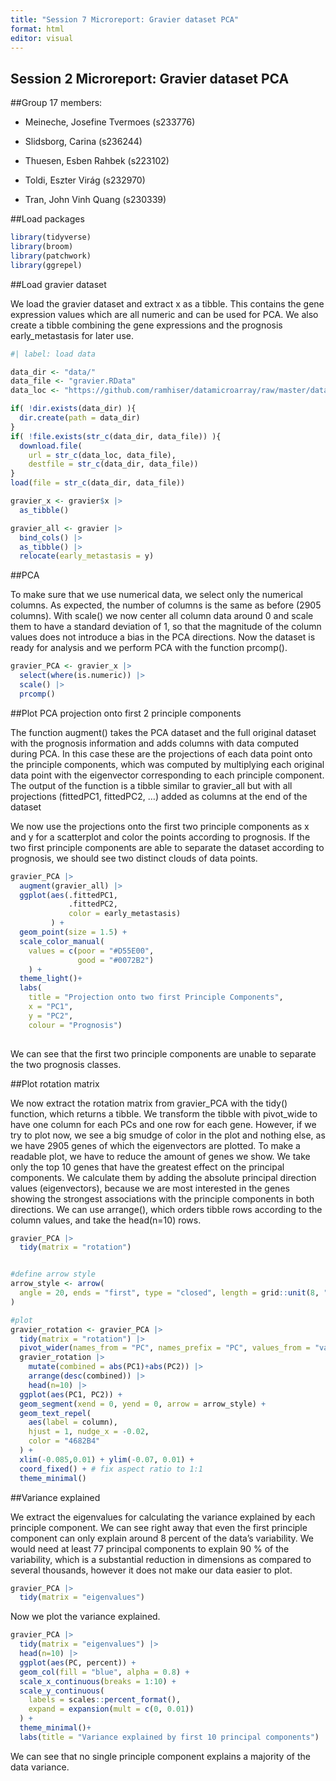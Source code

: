 ```yaml
---
title: "Session 7 Microreport: Gravier dataset PCA"
format: html
editor: visual
---
```


## Session 2 Microreport: Gravier dataset PCA

##Group 17 members:

-   Meineche, Josefine Tvermoes (s233776)

-   Slidsborg, Carina (s236244)

-   Thuesen, Esben Rahbek (s223102)

-   Toldi, Eszter Virág (s232970)

-   Tran, John Vinh Quang (s230339)

##Load packages

```r
library(tidyverse)
library(broom)
library(patchwork)
library(ggrepel)
```

##Load gravier dataset

We load the gravier dataset and extract x as a tibble. This contains the gene expression values which are all numeric and can be used for PCA. We also create a tibble combining the gene expressions and the prognosis early_metastasis for later use.

```r
#| label: load data

data_dir <- "data/"
data_file <- "gravier.RData"
data_loc <- "https://github.com/ramhiser/datamicroarray/raw/master/data/"

if( !dir.exists(data_dir) ){
  dir.create(path = data_dir)
}
if( !file.exists(str_c(data_dir, data_file)) ){
  download.file(
    url = str_c(data_loc, data_file),
    destfile = str_c(data_dir, data_file))
}
load(file = str_c(data_dir, data_file))

gravier_x <- gravier$x |>
  as_tibble()

gravier_all <- gravier |> 
  bind_cols() |>
  as_tibble() |> 
  relocate(early_metastasis = y)
```

##PCA

To make sure that we use numerical data, we select only the numerical columns. As expected, the number of columns is the same as before (2905 columns). With scale() we now center all column data around 0 and scale them to have a standard deviation of 1, so that the magnitude of the column values does not introduce a bias in the PCA directions. Now the dataset is ready for analysis and we perform PCA with the function prcomp().

```r

gravier_PCA <- gravier_x |> 
  select(where(is.numeric)) |>
  scale() |> 
  prcomp()

```

##Plot PCA projection onto first 2 principle components

The function augment() takes the PCA dataset and the full original dataset with the prognosis information and adds columns with data computed during PCA. In this case these are the projections of each data point onto the principle components, which was computed by multiplying each original data point with the eigenvector corresponding to each principle component. The output of the function is a tibble similar to gravier_all but with all projections (fittedPC1, fittedPC2, ...) added as columns at the end of the dataset

We now use the projections onto the first two principle components as x and y for a scatterplot and color the points according to prognosis. If the two first principle components are able to separate the dataset according to prognosis, we should see two distinct clouds of data points.

```r

gravier_PCA |> 
  augment(gravier_all) |> 
  ggplot(aes(.fittedPC1, 
             .fittedPC2, 
             color = early_metastasis)
         ) + 
  geom_point(size = 1.5) +
  scale_color_manual(
    values = c(poor = "#D55E00", 
               good = "#0072B2")
    ) +
  theme_light()+
  labs(
    title = "Projection onto two first Principle Components",
    x = "PC1",
    y = "PC2",
    colour = "Prognosis")
  
```

We can see that the first two principle components are unable to separate the two prognosis classes.

##Plot rotation matrix

We now extract the rotation matrix from gravier_PCA with the tidy() function, which returns a tibble. We transform the tibble with pivot_wide to have one column for each PCs and one row for each gene. However, if we try to plot now, we see a big smudge of color in the plot and nothing else, as we have 2905 genes of which the eigenvectors are plotted. To make a readable plot, we have to reduce the amount of genes we show. We take only the top 10 genes that have the greatest effect on the principal components. We calculate them by adding the absolute principal direction values (eigenvectors), because we are most interested in the genes showing the strongest associations with the principle components in both directions. We can use arrange(), which orders tibble rows according to the column values, and take the head(n=10) rows.

```r
gravier_PCA |> 
  tidy(matrix = "rotation")


#define arrow style
arrow_style <- arrow(
  angle = 20, ends = "first", type = "closed", length = grid::unit(8, "pt")
)

#plot
gravier_rotation <- gravier_PCA |> 
  tidy(matrix = "rotation") |> 
  pivot_wider(names_from = "PC", names_prefix = "PC", values_from = "value") 
  gravier_rotation |> 
    mutate(combined = abs(PC1)+abs(PC2)) |> 
    arrange(desc(combined)) |> 
    head(n=10) |> 
  ggplot(aes(PC1, PC2)) +
  geom_segment(xend = 0, yend = 0, arrow = arrow_style) +
  geom_text_repel(
    aes(label = column),
    hjust = 1, nudge_x = -0.02, 
    color = "4682B4"
  ) +
  xlim(-0.085,0.01) + ylim(-0.07, 0.01) +
  coord_fixed() + # fix aspect ratio to 1:1
  theme_minimal()
```

##Variance explained

We extract the eigenvalues for calculating the variance explained by each principle component. We can see right away that even the first principle component can only explain around 8 percent of the data's variability. We would need at least 77 principal components to explain 90 % of the variability, which is a substantial reduction in dimensions as compared to several thousands, however it does not make our data easier to plot.

```r

gravier_PCA |> 
  tidy(matrix = "eigenvalues")
```

Now we plot the variance explained.

```r
gravier_PCA |> 
  tidy(matrix = "eigenvalues") |> 
  head(n=10) |> 
  ggplot(aes(PC, percent)) +
  geom_col(fill = "blue", alpha = 0.8) +
  scale_x_continuous(breaks = 1:10) +
  scale_y_continuous(
    labels = scales::percent_format(),
    expand = expansion(mult = c(0, 0.01))
  ) +
  theme_minimal()+
  labs(title = "Variance explained by first 10 principal components")
```

We can see that no single principle component explains a majority of the data variance.
